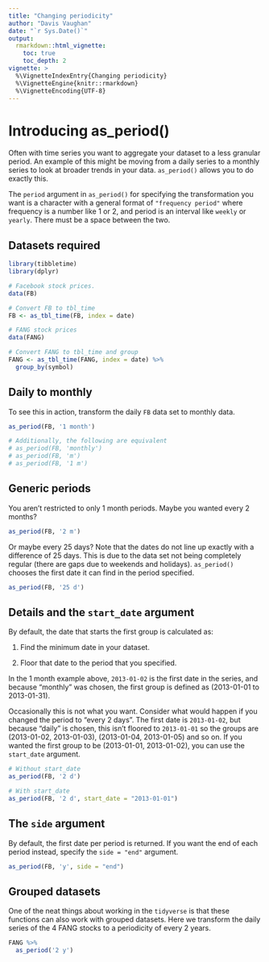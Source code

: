 ```yaml
---
title: "Changing periodicity"
author: "Davis Vaughan"
date: "`r Sys.Date()`"
output: 
  rmarkdown::html_vignette:
    toc: true
    toc_depth: 2
vignette: >
  %\VignetteIndexEntry{Changing periodicity}
  %\VignetteEngine{knitr::rmarkdown}
  %\VignetteEncoding{UTF-8}
---
```


# Introducing as_period()

Often with time series you want to aggregate your dataset to a less 
granular period. An example of this might be moving from a daily series to 
a monthly series to look at broader trends in your data. `as_period()` allows
you to do exactly this. 

The `period` argument in `as_period()` for specifying the transformation you
want is a character with a general format of `"frequency period"` where frequency 
is a number like 1 or 2, and period is an interval like `weekly` or `yearly`. 
There must be a space between the two.

## Datasets required

```r
library(tibbletime)
library(dplyr)

# Facebook stock prices.
data(FB)

# Convert FB to tbl_time
FB <- as_tbl_time(FB, index = date)

# FANG stock prices
data(FANG)

# Convert FANG to tbl_time and group
FANG <- as_tbl_time(FANG, index = date) %>%
  group_by(symbol)

```

## Daily to monthly

To see this in action, transform the daily `FB` data set to monthly data.

```r
as_period(FB, '1 month')

# Additionally, the following are equivalent
# as_period(FB, 'monthly')
# as_period(FB, 'm')
# as_period(FB, '1 m')
```

## Generic periods

You aren't restricted to only 1 month periods. Maybe you wanted every 2 months?

```r
as_period(FB, '2 m')
```

Or maybe every 25 days? Note that the dates do not line up exactly with a 
difference of 25 days. This is due to the data set not being completely regular
(there are gaps due to weekends and holidays). 
`as_period()` chooses the first date it can find in the period specified.

```r
as_period(FB, '25 d')
```


## Details and the `start_date` argument

By default, the date that starts the first group is calculated as:

1) Find the minimum date in your dataset.

2) Floor that date to the period that you specified. 

In the 1 month example above, `2013-01-02` is the first date in the series, 
and because "monthly" was chosen, the first group is defined as 
(2013-01-01 to 2013-01-31).

Occasionally this is not what you want. Consider what would happen if you 
changed the period to "every 2 days". The first date is `2013-01-02`, but 
because "daily" is chosen, this isn't floored to `2013-01-01` so the groups are
(2013-01-02, 2013-01-03), (2013-01-04, 2013-01-05) and so on. 
If you wanted the first group to be (2013-01-01, 2013-01-02), you can use
the `start_date` argument.

```r
# Without start_date
as_period(FB, '2 d')
```

```r
# With start_date
as_period(FB, '2 d', start_date = "2013-01-01")
```


## The `side` argument

By default, the first date per period is returned. If you want the end of each
period instead, specify the `side = "end"` argument.

```r
as_period(FB, 'y', side = "end")
```

## Grouped datasets

One of the neat things about working in the `tidyverse` is that these functions
can also work with grouped datasets. Here we transform the daily series of the 
4 FANG stocks to a periodicity of every 2 years.

```r
FANG %>%
  as_period('2 y')
```
